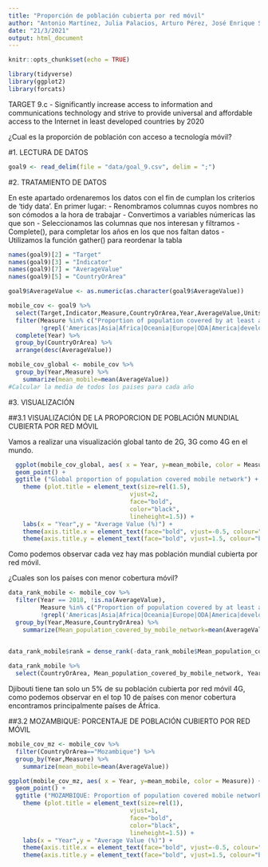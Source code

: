 ```yaml
---
title: "Proporción de población cubierta por red móvil"
author: "Antonio Martínez, Julia Palacios, Arturo Pérez, José Enrique Sánchez"
date: "21/3/2021"
output: html_document
---
```


```r
knitr::opts_chunk$set(echo = TRUE)
```
```r
library(tidyverse)
library(ggplot2)
library(forcats)
```
TARGET 9.c - Significantly increase access to information and communications technology and strive to provide universal and affordable access to the Internet in least developed countries by 2020

¿Cual es la proporción de población con acceso a tecnología móvil?

#1. LECTURA DE DATOS

```r
goal9 <- read_delim(file = "data/goal_9.csv", delim = ";")
```
#2. TRATAMIENTO DE DATOS

En este apartado ordenaremos los datos con el fin de cumplan los criterios de 'tidy data'.
En primer lugar:
- Renombramos columnas cuyos nombres no son cómodos a la hora de trabajar
- Convertimos a variables númericas las que son
- Seleccionamos las columnas que nos interesan y filtramos
- Complete(), para completar los años en los que nos faltan datos
- Utilizamos la función gather() para reordenar la tabla
```r
names(goal9)[2] = "Target"
names(goal9)[3] = "Indicator"
names(goal9)[7] = "AverageValue"
names(goal9)[5] = "CountryOrArea"

goal9$AverageValue <- as.numeric(as.character(goal9$AverageValue))

mobile_cov <- goal9 %>%
  select(Target,Indicator,Measure,CountryOrArea,Year,AverageValue,Units) %>%
  filter(Measure %in% c("Proportion of population covered by at least a 3G mobile network ()","Proportion of population covered by at least a 2G mobile network ()","Proportion of population covered by at least a 4G mobile network ()"),
         !grepl('Americas|Asia|Africa|Oceania|Europe|ODA|America|developing|Developed|countries|Countries|regions|Channel', CountryOrArea)) %>% 
  complete(Year) %>%  
  group_by(CountryOrArea) %>% 
  arrange(desc(AverageValue)) 

mobile_cov_global <- mobile_cov %>% 
  group_by(Year,Measure) %>%
    summarize(mean_mobile=mean(AverageValue))
#Calcular la media de todos los paises para cada año
```

#3. VISUALIZACIÓN

##3.1 VISUALIZACIÓN DE LA PROPORCION DE POBLACIÓN MUNDIAL CUBIERTA POR RED MÓVIL

Vamos a realizar una visualización global tanto de 2G, 3G como 4G en el mundo.

```r
  ggplot(mobile_cov_global, aes( x = Year, y=mean_mobile, color = Measure)) +
  geom_point() +
  ggtitle ("Global proportion of population covered mobile network") +
    theme (plot.title = element_text(size=rel(1.5), 
                                  vjust=2, 
                                  face="bold",
                                  color="black", 
                                  lineheight=1.5)) + 
    labs(x = "Year",y = "Average Value (%)") +
    theme(axis.title.x = element_text(face="bold", vjust=-0.5, colour="black", size=rel(1))) +
    theme(axis.title.y = element_text(face="bold", vjust=1.5, colour="black", size=rel(1)))
```
Como podemos observar cada vez hay mas población mundial cubierta por red móvil.

¿Cuales son los países con menor cobertura móvil?
```r
data_rank_mobile <- mobile_cov %>% 
  filter(Year == 2018, !is.na(AverageValue),
         Measure %in% c("Proportion of population covered by at least a 4G mobile network ()"),
         !grepl('Americas|Asia|Africa|Oceania|Europe|ODA|America|developing|Developed|countries|Countries|regions|Channel', CountryOrArea)) %>%
  group_by(Year,Measure,CountryOrArea) %>%
    summarize(Mean_population_covered_by_mobile_network=mean(AverageValue))
  

data_rank_mobile$rank = dense_rank(-data_rank_mobile$Mean_population_covered_by_mobile_network) 

data_rank_mobile %>%
  select(CountryOrArea, Mean_population_covered_by_mobile_network, Year, rank) %>% arrange(desc(rank))

```
Djibouti tiene tan solo un 5% de su población cubierta por red móvil 4G, como podemos observar en el top 10 de países con menor cobertura encontramos principalmente países de África.

##3.2 MOZAMBIQUE: PORCENTAJE DE POBLACIÓN CUBIERTO POR RED MÓVIL
```r
mobile_cov_mz <- mobile_cov %>% 
  filter(CountryOrArea=="Mozambique") %>% 
  group_by(Year,Measure) %>%
    summarize(mean_mobile=mean(AverageValue))

ggplot(mobile_cov_mz, aes( x = Year, y=mean_mobile, color = Measure)) +
  geom_point() +
  ggtitle ("MOZAMBIQUE: Proportion of population covered mobile network") +
    theme (plot.title = element_text(size=rel(1), 
                                  vjust=1, 
                                  face="bold",
                                  color="black", 
                                  lineheight=1.5)) + 
    labs(x = "Year",y = "Average Value (%)") +
    theme(axis.title.x = element_text(face="bold", vjust=-0.5, colour="black", size=rel(1))) +
    theme(axis.title.y = element_text(face="bold", vjust=1.5, colour="black", size=rel(1)))
```

